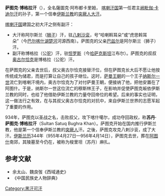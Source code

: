 '''萨图克·博格拉汗'''（{{bd||？|955年||catIdx=S}}），全名薩圖克·阿布都卡里姆， [[喀喇汗国|喀喇汗国]]第一任君主[[阙毗伽·卡迪尔汗|阙毗伽·卡迪尔汗]]的孙子，第一个信奉[[伊斯兰教|伊斯兰教]]的[[突厥人|突厥人]][[大汗|大汗]]。

[[喀喇汗国|喀喇汗国]]建国之初大汗之侧有副汗：
*大汗称阿尔斯兰（[[狮子|狮子]]）汗，驻[[八剌沙衮|八剌沙衮]]，号“哈喇斡耳朵”或“虎思斡耳朵”（今[[巴尔喀什湖|巴尔喀什湖]][[楚河|楚河]]河源西南）。萨图克的父亲[[巴兹尔|巴兹尔]]是阿尔斯兰（狮子）汗。
*副汗称博格拉（公[[骆驼|驼]]）汗，驻[[怛罗斯|怛罗斯]]（今[[哈萨克斯坦|哈萨克斯坦]]江布尔）。萨图克的叔叔[[奥古尔恰克|奥古尔恰克]]是博格拉（公驼）汗。

在萨图克的父亲去世后，叔父奥古尔恰克接替汗位，但在萨图克长大后不愿让他按传统成为储君，而是打算让自己的孩子继位。这时，[[萨曼王朝|萨曼王朝]]的一个王子[[纳斯尔一世|纳斯尔一世]]流亡到喀喇汗境内，奥古尔恰克为了对付萨曼王朝，便接纳了他，把他安置在了阿图什。于是，纳斯尔一世这位流亡的穆斯林王子，在影响并促使萨图克皈依伊斯兰教的同时，也给了他借助伊斯兰教的力量夺回帝位的希望。后来的事实也证明，这一做法行之有效，在与其叔父奥古尔恰克的对抗中，来自伊斯兰世界的志愿军起了重要的作用。

934年，萨图克以圣战之名，击败叔父，攻下喀什噶尔，成功夺回政权，称'''苏丹·萨图克·博格拉汗'''（Sultan Satuq Bughra Khan）。萨图克开始在国内推行伊斯兰教，他是第一个信奉伊斯兰教的[[突厥人|突厥人]]汗。之後，萨图克攻克八剌沙衮，成了大汗。[[伊斯兰历|伊斯兰历]]344年（955年4月27日—956年4月14日），萨图克去世，葬在[[阿图什|阿图什]]南郊，其陵墓至今仍在，被称为梭里坦（苏丹）麻扎。

{{start box}}
{{s-before|[[巴兹尔|巴兹尔]]<br />[[奥古尔恰克|奥古尔恰克]]}}
{{s-title|[[喀喇汗国|喀喇汗国]]大汗|934年—955年}}
{{s-after|[[木萨|木萨]]}}
{{end box}}

==参考文献==
*余太山、魏良弢《西域通史》
*《中国民族史人物辞典》
[[Category:黑汗可汗|Category:黑汗可汗]]